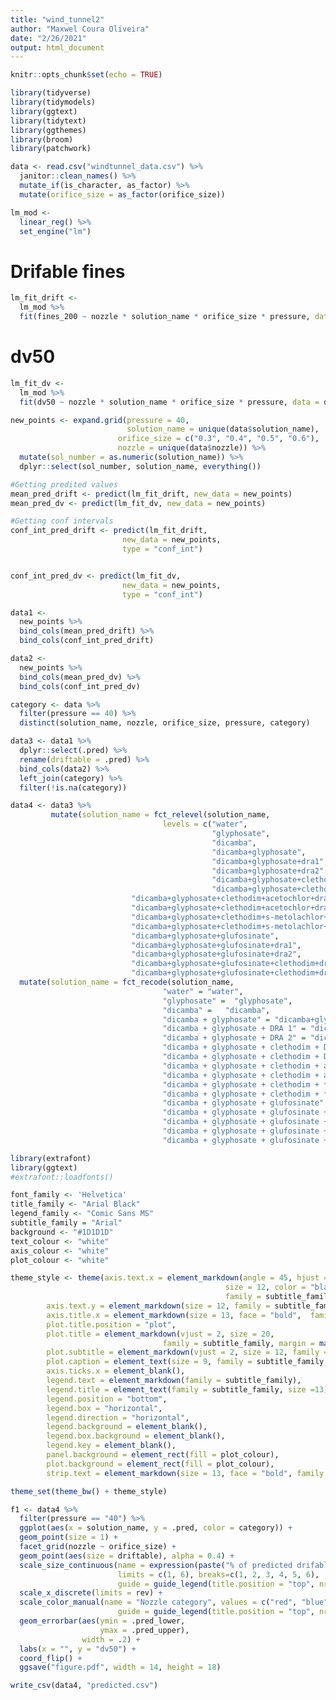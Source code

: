 ```yaml
---
title: "wind_tunnel2"
author: "Maxwel Coura Oliveira"
date: "2/26/2021"
output: html_document
---
```


```r
knitr::opts_chunk$set(echo = TRUE)
```

```r
library(tidyverse)
library(tidymodels)
library(ggtext)
library(tidytext)
library(ggthemes)
library(broom)
library(patchwork)
```


```r
data <- read.csv("windtunnel_data.csv") %>% 
  janitor::clean_names() %>% 
  mutate_if(is_character, as_factor) %>% 
  mutate(orifice_size = as_factor(orifice_size))
```


```r
lm_mod <- 
  linear_reg() %>% 
  set_engine("lm")
```

# Drifable fines

```r
lm_fit_drift <-
  lm_mod %>% 
  fit(fines_200 ~ nozzle * solution_name * orifice_size * pressure, data = data)
```

# dv50

```r
lm_fit_dv <- 
  lm_mod %>% 
  fit(dv50 ~ nozzle * solution_name * orifice_size * pressure, data = data)

```


```r
new_points <- expand.grid(pressure = 40,
                          solution_name = unique(data$solution_name),
                        orifice_size = c("0.3", "0.4", "0.5", "0.6"),
                        nozzle = unique(data$nozzle)) %>% 
  mutate(sol_number = as.numeric(solution_name)) %>% 
  dplyr::select(sol_number, solution_name, everything()) 
```


```r
#Getting predited values
mean_pred_drift <- predict(lm_fit_drift, new_data = new_points)
mean_pred_dv <- predict(lm_fit_dv, new_data = new_points)
```


```r
#Getting conf intervals
conf_int_pred_drift <- predict(lm_fit_drift, 
                         new_data = new_points, 
                         type = "conf_int")


conf_int_pred_dv <- predict(lm_fit_dv, 
                         new_data = new_points, 
                         type = "conf_int")
```

```r
data1 <- 
  new_points %>% 
  bind_cols(mean_pred_drift) %>% 
  bind_cols(conf_int_pred_drift)

data2 <- 
  new_points %>% 
  bind_cols(mean_pred_dv) %>% 
  bind_cols(conf_int_pred_dv)

category <- data %>% 
  filter(pressure == 40) %>% 
  distinct(solution_name, nozzle, orifice_size, pressure, category)

data3 <- data1 %>% 
  dplyr::select(.pred) %>% 
  rename(driftable = .pred) %>% 
  bind_cols(data2) %>% 
  left_join(category) %>% 
  filter(!is.na(category))
```



```r
data4 <- data3 %>% 
         mutate(solution_name = fct_relevel(solution_name, 
                                  levels = c("water", 
                                             "glyphosate", 
                                             "dicamba", 
                                             "dicamba+glyphosate",
                                             "dicamba+glyphosate+dra1",
                                             "dicamba+glyphosate+dra2", 
                                             "dicamba+glyphosate+clethodim+dra1",
                                             "dicamba+glyphosate+clethodim+dra2",
                           "dicamba+glyphosate+clethodim+acetochlor+dra1",
                           "dicamba+glyphosate+clethodim+acetochlor+dra2",
                           "dicamba+glyphosate+clethodim+s-metolachlor+dra1",
                           "dicamba+glyphosate+clethodim+s-metolachlor+dra2", 
                           "dicamba+glyphosate+glufosinate",
                           "dicamba+glyphosate+glufosinate+dra1",
                           "dicamba+glyphosate+glufosinate+dra2",
                           "dicamba+glyphosate+glufosinate+clethodim+dra1",
                           "dicamba+glyphosate+glufosinate+clethodim+dra2"))) %>% 
  mutate(solution_name = fct_recode(solution_name,
                                  "water" = "water", 
                                  "glyphosate" =  "glyphosate", 
                                  "dicamba" =   "dicamba", 
                                  "dicamba + glyphosate" = "dicamba+glyphosate",
                                  "dicamba + glyphosate + DRA 1" = "dicamba+glyphosate+dra1",
                                  "dicamba + glyphosate + DRA 2" = "dicamba+glyphosate+dra2", 
                                  "dicamba + glyphosate + clethodim + DRA 1" = "dicamba+glyphosate+clethodim+dra1",
                                  "dicamba + glyphosate + clethodim + DRA 2" = "dicamba+glyphosate+clethodim+dra2",
                                  "dicamba + glyphosate + clethodim + acetochlor + DRA 1" = "dicamba+glyphosate+clethodim+acetochlor+dra1",
                                  "dicamba + glyphosate + clethodim + acetochlor + DRA 2" = "dicamba+glyphosate+clethodim+acetochlor+dra2",
                                  "dicamba + glyphosate + clethodim + *S*-metolachlor + DRA 1" = "dicamba+glyphosate+clethodim+s-metolachlor+dra1",
                                  "dicamba + glyphosate + clethodim + *S*-metolachlor + DRA 2" = "dicamba+glyphosate+clethodim+s-metolachlor+dra2", 
                                  "dicamba + glyphosate + glufosinate" = "dicamba+glyphosate+glufosinate",
                                  "dicamba + glyphosate + glufosinate + DRA 1" = "dicamba+glyphosate+glufosinate+dra1",
                                  "dicamba + glyphosate + glufosinate + DRA 2" = "dicamba+glyphosate+glufosinate+dra2",
                                  "dicamba + glyphosate + glufosinate + clethodim+ DRA 1" = "dicamba+glyphosate+glufosinate+clethodim+dra1",
                                  "dicamba + glyphosate + glufosinate + clethodim + DRA 2" = "dicamba+glyphosate+glufosinate+clethodim+dra2"))
```




```r
library(extrafont)
library(ggtext)
#extrafont::loadfonts()

font_family <- 'Helvetica'
title_family <- "Arial Black"
legend_family <- "Comic Sans MS"
subtitle_family = "Arial"
background <- "#1D1D1D"
text_colour <- "white"
axis_colour <- "white"
plot_colour <- "white"

theme_style <- theme(axis.text.x = element_markdown(angle = 45, hjust = 1, 
                                                size = 12, color = "black",
                                                family = subtitle_family),
        axis.text.y = element_markdown(size = 12, family = subtitle_family, color = "black"),
        axis.title.x = element_markdown(size = 13, face = "bold",  family = subtitle_family),
        plot.title.position = "plot",
        plot.title = element_markdown(vjust = 2, size = 20, 
                                  family = subtitle_family, margin = margin(2,1,1,1)),
        plot.subtitle = element_markdown(vjust = 2, size = 12, family = subtitle_family),
        plot.caption = element_text(size = 9, family = subtitle_family, hjust = 0),
        axis.ticks.x = element_blank(),
        legend.text = element_markdown(family = subtitle_family),
        legend.title = element_text(family = subtitle_family, size =13),
        legend.position = "bottom",
        legend.box = "horizontal",
        legend.direction = "horizontal",
        legend.background = element_blank(),
        legend.box.background = element_blank(),
        legend.key = element_blank(),
        panel.background = element_rect(fill = plot_colour),
        plot.background = element_rect(fill = plot_colour),
        strip.text = element_markdown(size = 13, face = "bold", family = subtitle_family))

theme_set(theme_bw() + theme_style)
```



```r
f1 <- data4 %>% 
  filter(pressure == "40") %>% 
  ggplot(aes(x = solution_name, y = .pred, color = category)) +
  geom_point(size = 1) +
  facet_grid(nozzle ~ orifice_size) +
  geom_point(aes(size = driftable), alpha = 0.4) +
  scale_size_continuous(name = expression(paste("% of predicted drifable fines (< 200 ", mu, "m)")),
                        limits = c(1, 6), breaks=c(1, 2, 3, 4, 5, 6),
                        guide = guide_legend(title.position = "top", nrow = 1)) +
  scale_x_discrete(limits = rev) +
  scale_color_manual(name = "Nozzle category", values = c("red", "blue"),
                        guide = guide_legend(title.position = "top", nrow = 1)) +
  geom_errorbar(aes(ymin = .pred_lower, 
                    ymax = .pred_upper),
                width = .2) +
  labs(x = "", y = "dv50") +
  coord_flip() +
  ggsave("figure.pdf", width = 14, height = 18)
```

```r
write_csv(data4, "predicted.csv")
```



